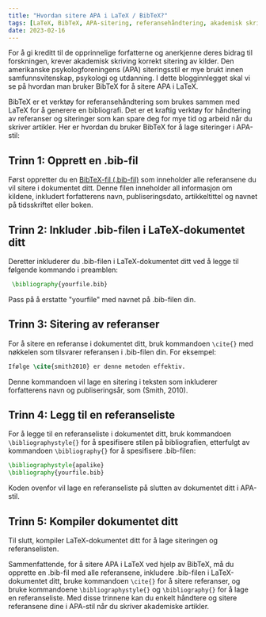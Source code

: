 ```yaml
---
title: "Hvordan sitere APA i LaTeX / BibTeX?"
tags: [LaTeX, BibTeX, APA-sitering, referansehåndtering, akademisk skriving]
date: 2023-02-16
---
```


For å gi kreditt til de opprinnelige forfatterne og anerkjenne deres bidrag til forskningen, krever akademisk skriving korrekt sitering av kilder. Den amerikanske psykologforeningens (APA) siteringsstil er mye brukt innen samfunnsvitenskap, psykologi og utdanning. I dette blogginnlegget skal vi se på hvordan man bruker BibTeX for å sitere APA i LaTeX.

BibTeX er et verktøy for referansehåndtering som brukes sammen med LaTeX for å generere en bibliografi. Det er et kraftig verktøy for håndtering av referanser og siteringer som kan spare deg for mye tid og arbeid når du skriver artikler. Her er hvordan du bruker BibTeX for å lage siteringer i APA-stil:


<CiteDrive />

## Trinn 1: Opprett en .bib-fil

Først oppretter du en [BibTeX-fil (.bib-fil)](/) som inneholder alle referansene du vil sitere i dokumentet ditt. Denne filen inneholder all informasjon om kildene, inkludert forfatterens navn, publiseringsdato, artikkeltittel og navnet på tidsskriftet eller boken.

## Trinn 2: Inkluder .bib-filen i LaTeX-dokumentet ditt

Deretter inkluderer du .bib-filen i LaTeX-dokumentet ditt ved å legge til følgende kommando i preamblen:

```latex
 \bibliography{yourfile.bib}
```

Pass på å erstatte "yourfile" med navnet på .bib-filen din.

## Trinn 3: Sitering av referanser

For å sitere en referanse i dokumentet ditt, bruk kommandoen `\cite{}` med nøkkelen som tilsvarer referansen i .bib-filen din. For eksempel:

```latex
Ifølge \cite{smith2010} er denne metoden effektiv.
```

Denne kommandoen vil lage en sitering i teksten som inkluderer forfatterens navn og publiseringsår, som (Smith, 2010).

## Trinn 4: Legg til en referanseliste

For å legge til en referanseliste i dokumentet ditt, bruk kommandoen `\bibliographystyle{}` for å spesifisere stilen på bibliografien, etterfulgt av kommandoen `\bibliography{}` for å spesifisere .bib-filen:

```latex
\bibliographystyle{apalike} 
\bibliography{yourfile.bib}
```

Koden ovenfor vil lage en referanseliste på slutten av dokumentet ditt i APA-stil.

## Trinn 5: Kompiler dokumentet ditt

Til slutt, kompiler LaTeX-dokumentet ditt for å lage siteringen og referanselisten.

Sammenfattende, for å sitere APA i LaTeX ved hjelp av BibTeX, må du opprette en .bib-fil med alle referansene, inkludere .bib-filen i LaTeX-dokumentet ditt, bruke kommandoen `\cite{}` for å sitere referanser, og bruke kommandoene `\bibliographystyle{}` og `\bibliography{}` for å lage en referanseliste. Med disse trinnene kan du enkelt håndtere og sitere referansene dine i APA-stil når du skriver akademiske artikler.